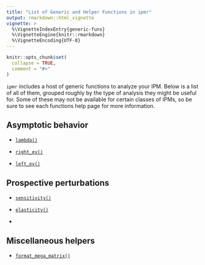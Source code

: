 ```yaml
---
title: "List of Generic and Helper Functions in ipmr"
output: rmarkdown::html_vignette
vignette: >
  %\VignetteIndexEntry{generic-funs}
  %\VignetteEngine{knitr::rmarkdown}
  %\VignetteEncoding{UTF-8}
---
```


```r
knitr::opts_chunk$set(
  collapse = TRUE,
  comment = "#>"
)
```

`ipmr` includes a host of generic functions to analyze your IPM. Below is a list of all of them, grouped roughly by the type of analysis they might be useful for. Some of these may not be available for certain classes of IPMs, so be sure to see each functions help page for more information. 

## Asymptotic behavior

- [`lambda()`](https://levisc8.github.io/ipmr/reference/lambda.html)

- [`right_ev()`](https://levisc8.github.io/ipmr/reference/eigenvectors.html)

- [`left_ev()`](https://levisc8.github.io/ipmr/reference/eigenvectors.html)


## Prospective perturbations

- [`sensitivity()`](https://levisc8.github.io/ipmr/reference/sensitivity.html)

- [`elasticity()`](https://levisc8.github.io/ipmr/reference/elasticity.html)

- 

## Miscellaneous helpers

- [`format_mega_matrix()`](https://levisc8.github.io/ipmr/reference/format_mega_matrix.html)


